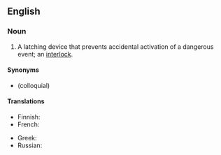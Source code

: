 ==English==

===Noun===
{{en-noun|es}}

# A latching device that prevents accidental activation of a dangerous event; an [[interlock]].

====Synonyms====
* {{l|en|safety}} (colloquial)

====Translations====
{{trans-top|safety catch}}
* Finnish: {{t-needed|fi}}
* French: {{t+|fr|cran d'arrêt|m}}
{{trans-mid}}
* Greek: {{t+|el|ασφάλεια|f}}
* Russian: {{t+|ru|предохрани́тель|m}}
{{trans-bottom}}